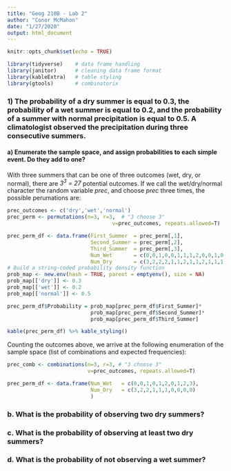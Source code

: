 ```yaml
---
title: "Geog 210B - Lab 2"
author: "Conor McMahon"
date: "1/27/2020"
output: html_document
---
```


```r
knitr::opts_chunk$set(echo = TRUE)

library(tidyverse)    # data frame handling
library(janitor)      # cleaning data frame format
library(kableExtra)   # table styling
library(gtools)       # combinatorix

```


### 1) The probability of a dry summer is equal to 0.3, the probability of a wet summer is equal to 0.2, and the probability of a summer with normal precipitation is equal to 0.5. A climatologist observed the precipitation during three consecutive summers.

#### a) Enumerate the sample space, and assign probabilities to each simple event. Do they add to one?

With three summers that can be one of three outcomes (wet, dry, or normal), there are *3^3^ = 27* potential outcomes. If we call the wet/dry/normal character the random variable *prec*, and choose *prec* three times, the possible perumations are:

```r

prec_outcomes <- c('dry','wet','normal')
prec_perm <- permutations(n=3, r=3,  # "3 choose 3"
                                  v=prec_outcomes, repeats.allowed=T)

prec_perm_df <- data.frame(First_Summer  = prec_perm[,1],
                           Second_Summer = prec_perm[,2],
                           Third_Summer  = prec_perm[,3],
                           Num_Wet       = c(0,0,1,0,0,1,1,1,2,0,0,1,0,0,1,1,1,2,1,1,2,1,1,2,2,2,3),
                           Num_Dry       = c(3,2,2,2,1,1,2,1,1,2,1,1,1,0,0,1,0,0,2,1,1,1,0,0,1,0,0))
# Build a string-coded probability density function
prob_map <- new.env(hash = TRUE, parent = emptyenv(), size = NA)
prob_map[['dry']] <- 0.3
prob_map[['wet']] <- 0.2
prob_map[['normal']] <- 0.5

prec_perm_df$Probability = prob_map[prec_perm_df$First_Summer]*
                           prob_map[prec_perm_df$Second_Summer]*
                           prob_map[prec_perm_df$Third_Summer]

kable(prec_perm_df) %>% kable_styling()

```

Counting the outcomes above, we arrive at the following enumeration of the sample space (list of combinations and expected frequencies):

```r

prec_comb <- combinations(n=3, r=3, # "3 choose 3"
                          v=prec_outcomes, repeats.allowed=T)

prec_perm_df <- data.frame(Num_Wet   = c(0,0,1,0,1,2,0,1,2,3),
                           Num_Dry   = c(3,2,2,1,1,1,0,0,0,0)
                           )


```




### b. What is the probability of observing two dry summers?

### c. What is the probability of observing at least two dry summers?

### d. What is the probability of not observing a wet summer?